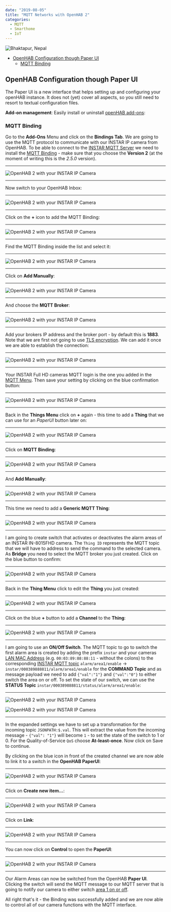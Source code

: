 ```yaml
---
date: "2019-08-05"
title: "MQTT Networks with OpenHAB 2"
categories:
  - MQTT
  - Smarthome
  - IoT
---
```


![Bhaktapur, Nepal](./photo-kt456d_645dhfh6dgjkhg4_d.jpg)

<!-- TOC -->

- [OpenHAB Configuration though Paper UI](#openhab-configuration-though-paper-ui)
  - [MQTT Binding](#mqtt-binding)

<!-- /TOC -->


## OpenHAB Configuration though Paper UI

The Paper UI is a new interface that helps setting up and configuring your openHAB instance. It does not (yet) cover all aspects, so you still need to resort to textual configuration files.


__Add-on management__: Easily install or uninstall [openHAB add-ons](https://www.openhab.org/docs/configuration/%7B%7Bdocu%7D%7D/addons/uis/paper/readme.html):


### MQTT Binding

Go to the __Add-Ons__ Menu and click on the __Bindings Tab__. We are going to use the MQTT protocol to communicate with our INSTAR IP camera from OpenHAB. To be able to connect to the [INSTAR MQTT Server](https://wiki.instar.com/Advanced_User/INSTAR_MQTT_Broker) we need to install the [MQTT Binding](https://www.openhab.org/addons/bindings/mqtt/) - make sure that you choose the __Version 2__ (at the moment of writing this is the _2.5.0_ version).


---

![OpenHAB 2 with your INSTAR IP Camera](./OpenHAB2_1.png)

---


Now switch to your OpenHAB Inbox:


---

![OpenHAB 2 with your INSTAR IP Camera](./OpenHAB2_2.png)

---


Click on the __+__ icon to add the MQTT Binding:


---

![OpenHAB 2 with your INSTAR IP Camera](./OpenHAB2_3.png)

---


Find the MQTT Binding inside the list and select it:


---

![OpenHAB 2 with your INSTAR IP Camera](./OpenHAB2_4.png)

---


Click on __Add Manually__:


---

![OpenHAB 2 with your INSTAR IP Camera](./OpenHAB2_5.png)

---


And choose the __MQTT Broker__:


---

![OpenHAB 2 with your INSTAR IP Camera](./OpenHAB2_6.png)

---


Add your brokers IP address and the broker port - by default this is __1883__. Note that we are first not going to use [TLS encryption](https://community.openhab.org/t/mqtt-binding-and-ssl/40622). We can add it once we are able to establish the connection:


---

![OpenHAB 2 with your INSTAR IP Camera](./OpenHAB2_7.png)

---


Your INSTAR Full HD cameras MQTT login is the one you added in the [MQTT Menu](https://wiki.instar.com/Advanced_User/INSTAR_MQTT_Broker/). Then save your setting by clicking on the blue confirmation button:


---

![OpenHAB 2 with your INSTAR IP Camera](./OpenHAB2_8.png)

---


Back in the __Things Menu__ click on __+__ again - this time to add a __Thing__ that we can use for an _PaperUI_ button later on:


---

![OpenHAB 2 with your INSTAR IP Camera](./OpenHAB2_9.png)

---


Click on __MQTT Binding__:


---

![OpenHAB 2 with your INSTAR IP Camera](./OpenHAB2_10.png)

---


And __Add Manually__:


---

![OpenHAB 2 with your INSTAR IP Camera](./OpenHAB2_11.png)

---


This time we need to add a __Generic MQTT Thing__:


---

![OpenHAB 2 with your INSTAR IP Camera](./OpenHAB2_12.png)

---


I am going to create switch that activates or deactivates the alarm areas of an INSTAR IN-8015FHD camera. The `Thing ID` represents the MQTT topic that we will have to address to send the command to the selected camera. As __Bridge__ you need to select the MQTT broker you just created. Click on the blue button to confirm:


---

![OpenHAB 2 with your INSTAR IP Camera](./OpenHAB2_13.png)

---


Back in the __Thing Menu__ click to edit the __Thing__ you just created:


---

![OpenHAB 2 with your INSTAR IP Camera](./OpenHAB2_14.png)

---


Click on the blue __+__ button to add a __Channel__ to the __Thing__:


---

![OpenHAB 2 with your INSTAR IP Camera](./OpenHAB2_15.png)

---


I am going to use an __ON/Off Switch__. The MQTT topic to go to switch the first alarm area is created by adding the prefix `instar` and your cameras [LAN MAC Address](https://wiki.instar.com/Web_User_Interface/1080p_Series/System/Info/) (e.g. `00:03:89:88:88:11` - without the colons) to the corresponding [INSTAR MQTT topic](https://wiki.instar.com/Advanced_User/INSTAR_MQTT_Broker/) `alarm/area1/enable` -> `instar/000389888811/alarm/area1/enable` for the __COMMAND Topic__ and as message payload we need to add `{"val":"1"}` and `{"val":"0"}` to either switch the area on or off. To set the state of our switch, we can use the __STATUS Topic__ `instar/000389888811/status/alarm/area1/enable`:




---

![OpenHAB 2 with your INSTAR IP Camera](./OpenHAB2_16.png)

![OpenHAB 2 with your INSTAR IP Camera](./OpenHAB2_16a.png)

---


In the expanded settings we have to set up a transformation for the incoming topic `JSONPATH:$.val`. This will extract the value from the incoming message - `{"val": "1"}` will become `1` - to set the state of the switch to 1 or 0. For the Quality-of-Service `QoS` choose __At-least-once__. Now click on Save to continue.


By clicking on the blue icon in front of the created channel we are now able to link it to a switch in the __OpenHAB PaperUI__:


---

![OpenHAB 2 with your INSTAR IP Camera](./OpenHAB2_17.png)

---


Click on __Create new item...__:


---

![OpenHAB 2 with your INSTAR IP Camera](./OpenHAB2_18.png)

---


Click on __Link__:


---

![OpenHAB 2 with your INSTAR IP Camera](./OpenHAB2_19.png)

---


You can now click on __Control__ to open the __PaperUI__:


---

![OpenHAB 2 with your INSTAR IP Camera](./OpenHAB2_20.png)

---


Our Alarm Areas can now be switched from the OpenHAB __Paper UI__. Clicking the switch will send the MQTT message to our MQTT server that is going to notify our camera to either switch [ area 1 on or off](https://wiki.instar.com/Web_User_Interface/1080p_Series/Alarm/Areas/).


All right that's it - the Binding was successfully added and we are now able to control all of our camera functions with the MQTT interface.